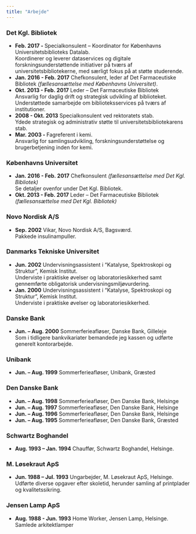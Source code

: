 ```yaml
---
title: "Arbejde"
---
```



### Det Kgl. Bibliotek
  - **Feb. 2017 - ** Specialkonsulent – Koordinator for Københavns Universitetsbiblioteks Datalab.  
  Koordinerer og leverer dataservices og digitale forskningsunderstøttende initiativer på tværs af universitetsbibliotekerne, med særligt fokus på at støtte studerende.
  - **Jan. 2016 - Feb. 2017** Chefkonsulent, leder af Det Farmaceutiske Bibliotek _(fællesansættelse med Københavns Universitet)_.
  - **Okt. 2013 - Feb. 2017** Leder – Det Farmaceutiske Bibliotek  
  Ansvarlig for daglig drift og strategisk udvikling af biblioteket. Understøttede samarbejde om biblioteksservices på tværs af institutioner.
  - **2008 - Okt. 2013** Specialkonsulent ved rektoratets stab.  
  Ydede strategisk og administrativ støtte til universitetsbibliotekarens stab.
  - **Mar. 2003 - ** Fagreferent i kemi.  
  Ansvarlig for samlingsudvikling, forskningsunderstøttelse og brugerbetjening inden for kemi.

### Københavns Universitet

  - **Jan. 2016 - Feb. 2017** Chefkonsulent _(fællesansættelse med Det Kgl. Bibliotek)_  
  Se detaljer ovenfor under Det Kgl. Bibliotek.
  - **Okt. 2013 - Feb. 2017** Leder – Det Farmaceutiske Bibliotek _(fællesansættelse med Det Kgl. Bibliotek)_  

### Novo Nordisk A/S

- **Sep. 2002** Vikar, Novo Nordisk A/S, Bagsværd.  
Pakkede insulinampuller.

### Danmarks Tekniske Universitet
- **Jun. 2002** Undervisningsassistent i "Katalyse, Spektroskopi og Struktur", Kemisk Institut.  
Underviste i praktiske øvelser og laboratoriesikkerhed samt gennemførte obligatorisk undervisningsmiljøvurdering.
- **Jan. 2000** Undervisningsassistent i "Katalyse, Spektroskopi og Struktur", Kemisk Institut.  
Underviste i praktiske øvelser og laboratoriesikkerhed.

### Danske Bank
- **Jun. – Aug. 2000** Sommerferieafløser, Danske Bank, Gilleleje  
Som i tidligere bankvikariater bemandede jeg kassen og udførte generelt kontorarbejde.

### Unibank
- **Jun. – Aug. 1999** Sommerferieafløser, Unibank, Græsted

### Den Danske Bank
- **Jun. – Aug. 1998** Sommerferieafløser, Den Danske Bank, Helsinge  
- **Jun. – Aug. 1997** Sommerferieafløser, Den Danske Bank, Helsinge  
- **Jun. – Aug. 1996** Sommerferieafløser, Den Danske Bank, Helsinge  
- **Jun. – Aug. 1995** Sommerferieafløser, Den Danske Bank, Græsted  

### Schwartz Boghandel
- **Aug. 1993 – Jan. 1994** Chauffør, Schwartz Boghandel, Helsinge.


### M. Løsekraut ApS
- **Jun. 1988 – Jul. 1993** Ungarbejder, M. Løsekraut ApS, Helsinge.  
Udførte diverse opgaver efter skoletid, herunder samling af printplader og kvalitetssikring.

### Jensen Lamp ApS
- **Aug. 1988 - Jun. 1993** Home Worker, Jensen Lamp, Helsinge.  
Samlede arkitektlamper
